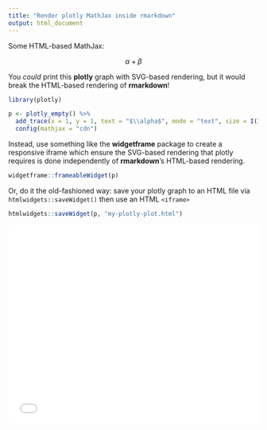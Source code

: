 ```yaml
---
title: "Render plotly MathJax inside rmarkdown"
output: html_document
---
```


Some HTML-based MathJax:

$$ \alpha+\beta $$

You _could_ print this **plotly** graph with SVG-based rendering, but it would break the HTML-based rendering of **rmarkdown**!

```r
library(plotly)

p <- plotly_empty() %>%
  add_trace(x = 1, y = 1, text = "$\\alpha$", mode = "text", size = I(1000)) %>%
  config(mathjax = "cdn")
```

Instead, use something like the **widgetframe** package to create a responsive iframe which ensure the SVG-based rendering that plotly requires is done independently of **rmarkdown**'s HTML-based rendering.

```r
widgetframe::frameableWidget(p)
```

Or, do it the old-fashioned way: save your plotly graph to an HTML file via `htmlwidgets::saveWidget()` then use an HTML `<iframe>`

```r
htmlwidgets::saveWidget(p, "my-plotly-plot.html")
```


<iframe src="my-plotly-plot.html" width="100%" height="400" id="igraph" scrolling="no" seamless="seamless" frameBorder="0"> </iframe>
